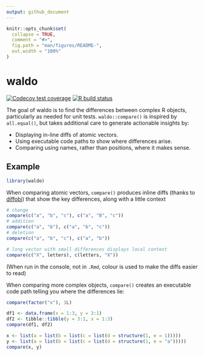 ```yaml
---
output: github_document
---
```


<!-- README.md is generated from README.Rmd. Please edit that file -->

```r
knitr::opts_chunk$set(
  collapse = TRUE,
  comment = "#>",
  fig.path = "man/figures/README-",
  out.width = "100%"
)
```

# waldo

<!-- badges: start -->
[![Codecov test coverage](https://codecov.io/gh/r-lib/waldo/branch/master/graph/badge.svg)](https://codecov.io/gh/r-lib/waldo?branch=master)
[![R build status](https://github.com/r-lib/waldo/workflows/R-CMD-check/badge.svg)](https://github.com/r-lib/waldo/actions)
<!-- badges: end -->

The goal of waldo is to find the differences between complex R objects, particularly as needed for unit tests. `waldo::compare()` is inspired by 
`all.equal()`, but takes additional care to generate actionable insights by:

* Displaying in-line diffs of atomic vectors.
* Using executable code paths to show where differences arise.
* Comparing using names, rather than positions, where it makes sense.

<!--
## Installation

You can install the released version of waldo from [CRAN](https://CRAN.R-project.org) with:

``` r
install.packages("waldo")
```
-->

## Example

```r
library(waldo)
```

When comparing atomic vectors, `compare()` produces inline diffs (thanks to [diffobj](https://github.com/brodieG/diffobj)) that show the key differences, along with a little context

```r
# change
compare(c("a", "b", "c"), c("a", "B", "c"))
# addition
compare(c("a", "b"), c("a", "b", "c"))
# deletion
compare(c("a", "b", "c"), c("a", "b"))

# long vector with small differences displays local context
compare(c("X", letters), c(letters, "X"))
```

(When run in the console, not in `.Rmd`, colour is used to make the diffs easier to read)

When comparing more complex objects, `compare()` creates an executable code path telling you where the differences lie:

```r
compare(factor("x"), 1L)

df1 <- data.frame(x = 1:3, y = 3:1)
df2 <- tibble::tibble(y = 3:1, x = 1:3)
compare(df1, df2)

x <- list(a = list(b = list(c = list(d = structure(1, e = 1)))))
y <- list(a = list(b = list(c = list(d = structure(1, e = "a")))))
compare(x, y)
```

